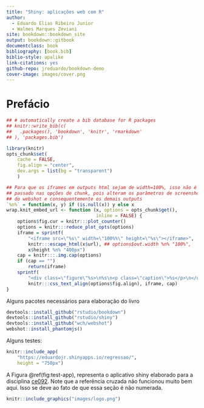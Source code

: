 ```yaml
---
title: "Shiny: aplicações web com R"
author:
  - Eduardo Elias Ribeiro Junior
  - Walmes Marques Zeviani
site: bookdown::bookdown_site
output: bookdown::gitbook
documentclass: book
bibliography: [book.bib]
biblio-style: apalike
link-citations: yes
github-repo: jreduardo/bookdown-demo
cover-image: images/cover.png
---
```


# Prefácio {-}

```r

## # automatically create a bib database for R packages
## knitr::write_bib(c(
##   .packages(), 'bookdown', 'knitr', 'rmarkdown'
## ), 'packages.bib')

library(knitr)
opts_chunk$set(
    cache = FALSE,
    fig.align = "center",
    dev.args = list(bg = "transparent")
    )

## Para que os iframes em outputs html sejam de width=100%, isso não é
## passado nas opções de chunk, pois alteram os parâmetros de screenshot
## do webshot e consequentemente os demais outputs
`%n%` = function(x, y) if (is.null(x)) y else x
wrap.knit_embed_url <- function (x, options = opts_chunk$get(),
                                 inline = FALSE) {
    options$fig.cur = knitr:::plot_counter()
    options = knitr:::reduce_plot_opts(options)
    iframe = sprintf(
        "<iframe src=\"%s\" width=\"100%%\" height=\"%s\"></iframe>",
        knitr:::escape_html(x$url), ## options$out.width %n% "100%",
        x$height %n% "400px")
    cap = knitr:::.img.cap(options)
    if (cap == "")
        return(iframe)
    sprintf(
        "<div class=\"figure\"%s>\n%s\n<p class=\"caption\">%s</p>\n</div>",
        knitr:::css_text_align(options$fig.align), iframe, cap)
}

```

Alguns pacotes necessários para elaboração do livro

```r

devtools::install_github("rstudio/bookdown")
devtools::install_github("rstudio/shiny")
devtools::install_github("wch/webshot")
webshot::install_phantomjs()

```

Alguns testes:

```r

knitr::include_app(
    "https://eduardojr.shinyapps.io/regressao/",
    height = "750px")

```

A Figura \@ref(fig:test-app), representa o aplicativo shiny elaborado
para a disciplina
[ce092](http://www.leg.ufpr.br/doku.php/disciplinas:ce092-2015-02). Note
que a referência cruzada não funcionou muito bem aqui. Isso se deve ao
fato de que essa seção é não numerada.

```r

knitr::include_graphics("images/logo.png")

```

